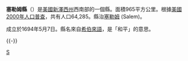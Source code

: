 {{noteTA
|1=zh-cn:塞勒姆; zh-tw:撒冷; zh-hk:塞勒姆;
|G1=USState
}}
<!--[[File:Map_of_New_Jersey_highlighting_Salem_County.svg|150px]]-->
{{Infobox U.S. County|
 county  = 塞勒姆縣|
 state = 紐澤西州 |
 en county  = Salem County|
 en state = New Jersey |
 seal = Salem County, New Jersey seal.png |
 map = Map of New Jersey highlighting Salem County.svg |
 map size = 100|
 founded = |
 seat = [[塞勒姆_(新澤西州)|塞勒姆]] | 
 area = 965 [[square_kilometre|km²]] (373 [[square_mile|mi²]]) |
 area land = 875 km² (338 mi²) |
 area water = 90 km² (35 mi²) |
 area percentage = 9.31% |
 census yr = 2000|
 pop = 64,285 |
 density = 73|
 web = www.salemcountynj.gov|
|}}
'''塞勒姆縣'''（{{lang-en|Salem County}}）是[[美國|美國]][[新澤西州|新澤西州]]西南部的一個縣。面積965平方公里。根據[[美國2000年人口普查|美國2000年人口普查]]，共有人口64,285。縣治[[塞勒姆_(新澤西州)|塞勒姆]] (Salem)。

成立於1694年5月7日。縣名來自[[希伯來語|希伯來語]]，是「和平」的意思。

{{-}}
{{NewJersey-stub}}
{{New_Jersey}}

[[Category:新泽西州县份|S]]